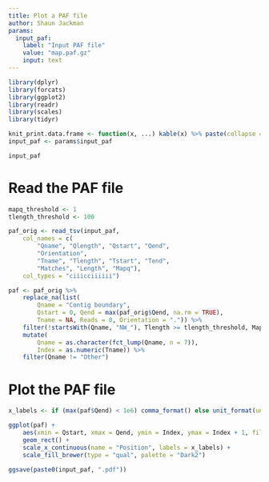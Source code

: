 ```yaml
---
title: Plot a PAF file
author: Shaun Jackman
params:
  input_paf:
    label: "Input PAF file"
    value: "map.paf.gz"
    input: text
---
```


```r
library(dplyr)
library(forcats)
library(ggplot2)
library(readr)
library(scales)
library(tidyr)

knit_print.data.frame <- function(x, ...) kable(x) %>% paste(collapse = "\n") %>% asis_output
input_paf <- params$input_paf

input_paf
```

# Read the PAF file
```r
mapq_threshold <- 1
tlength_threshold <- 100

paf_orig <- read_tsv(input_paf,
	col_names = c(
		"Qname", "Qlength", "Qstart", "Qend",
		"Orientation",
		"Tname", "Tlength", "Tstart", "Tend",
		"Matches", "Length", "Mapq"),
	col_types = "ciiicciiiiii")

paf <- paf_orig %>%
	replace_na(list(
		Qname = "Contig boundary",
		Qstart = 0, Qend = max(paf_orig$Qend, na.rm = TRUE),
		Tname = NA, Reads = 0, Orientation = ".")) %>%
	filter(!startsWith(Qname, "NW_"), Tlength >= tlength_threshold, Mapq >= mapq_threshold) %>%
	mutate(
		Qname = as.character(fct_lump(Qname, n = 7)),
		Index = as.numeric(Tname)) %>%
	filter(Qname != "Other")
```

# Plot the PAF file
```r
x_labels <- if (max(paf$Qend) < 1e6) comma_format() else unit_format(unit = "Mbp", scale = 1e-6)

ggplot(paf) +
	aes(xmin = Qstart, xmax = Qend, ymin = Index, ymax = Index + 1, fill = Qname, alpha = Mapq) +
	geom_rect() +
	scale_x_continuous(name = "Position", labels = x_labels) +
	scale_fill_brewer(type = "qual", palette = "Dark2")
```

```r
ggsave(paste0(input_paf, ".pdf"))
```
